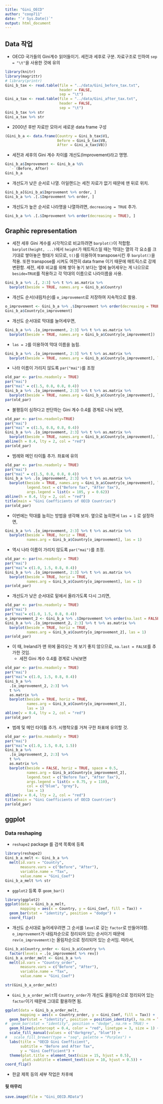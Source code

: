 ```yaml
---
title: "Gini_OECD"
author: "coop711"
date: "`r Sys.Date()`"
output: html_document
---
```

 
## Data 작업

* OECD 국가들의 Gini계수 읽어들이기. 세전과 세후로 구분. 자료구조로 인하여 `sep = "\t"`을 사용한 것에 유의 

```r
library(knitr)
library(magrittr)
# library(printr)
Gini_b_tax <- read.table(file = "../data/Gini_before_tax.txt", 
                         header = FALSE, 
                         sep = "\t")
Gini_a_tax <- read.table(file = "../data/Gini_after_tax.txt", 
                         header = FALSE, 
                         sep = "\t")
Gini_b_tax %>% str
Gini_a_tax %>% str
```

* 2000년 후반 자료만 모아서 새로운 data frame 구성

```r
(Gini_b_a <- data.frame(Country = Gini_b_tax$V1, 
                        Before = Gini_b_tax$V8, 
                        After = Gini_a_tax$V8))
```

* 세전과 세후의 Gini 계수 차이를 개선도(Improvement)라고 명명.

```r
Gini_b_a$Improvement <- Gini_b_a %$%
  `-`(Before, After)
Gini_b_a
```

* 개선도가 낮은 순서로 나열. 아일랜드는 세전 자료가 없기 때문에 맨 뒤로 위치.

```r
Gini_b_a[Gini_b_a$Improvement %>% order, ]
Gini_b_a %>% .[.$Improvement %>% order, ]
```

* 개선도가 높은 순서로 나라명을 나열하려면, `decreasing = TRUE` 추가.

```r
Gini_b_a %>% .[.$Improvement %>% order(decreasing = TRUE), ]
```

<P style = "page-break-before:always">

## Graphic representation

* 세전 세후 Gini 계수를 시각적으로 비교하려면 `barplot()`이 적합함. `barplot(height, ...)`에서 `height`가 매트릭스일 때는 막대는 열의 각 요소를 크기대로 쌓아놓은 형태가 되므로, `t()`를 이용하여 transpose시킨 후 `barplot()`을 적용. 또한 transpose를 시켜도 여전히 data frame 이기 때문에 매트릭스로 강제 변환함. 세전, 세후 비교를 위해 쌓아 놓기 보다는 옆에 늘어세우는 게 나으므로  `beside=TRUE`를 적용하고 각 막대의 이름으로 나라이름을 사용. 

```r
Gini_b_a %>% .[, 2:3] %>% t %>% as.matrix %>% 
  barplot(beside = TRUE, names.arg = Gini_b_a$Country) 
```

* 개선도 순서(내림차순)를 `o_improvement`로 저장하여 지속적으로 활용.

```r
o_improvement <- Gini_b_a %>% .$Improvement %>% order(decreasing = TRUE)
Gini_b_a$Country[o_improvement]
```

* 개선도 순서대로 막대를 늘어세우면,

```r
Gini_b_a %>% .[o_improvement, 2:3] %>% t %>% as.matrix %>% 
  barplot(beside = TRUE, names.arg = Gini_b_a$Country[o_improvement]) 
```

* `las = 2`를 이용하여 막대 이름을 눕힘.

```r
Gini_b_a %>% .[o_improvement, 2:3] %>% t %>% as.matrix %>% 
  barplot(beside = TRUE, names.arg = Gini_b_a$Country[o_improvement], las = 2) 
```

* 나라 이름이 가리지 않도록 `par("mai")`를 조정

```r
old_par <- par(no.readonly = TRUE)
par("mai")
par("mai" = c(1.5, 0.8, 0.8, 0.4))
Gini_b_a %>% .[o_improvement, 2:3] %>% t %>% as.matrix %>% 
  barplot(beside = TRUE, names.arg = Gini_b_a$Country[o_improvement], las = 2) 
par(old_par)
```
<P style = "page-break-before:always">

* 불평등이 심하다고 판단하는 Gini 계수 0.4를 경계로 나눠 보면,

```r
old_par <- par(no.readonly=TRUE)
par("mai")
par("mai" = c(1.5, 0.8, 0.8, 0.4))
Gini_b_a %>% .[o_improvement, 2:3] %>% t %>% as.matrix %>% 
  barplot(beside = TRUE, names.arg = Gini_b_a$Country[o_improvement], las = 2) 
abline(h = 0.4, lty = 2, col = "red")
par(old_par)
```

<P style = "page-break-before:always">

* 범례와 메인 타이틀 추가. 좌표에 유의

```r
old_par <- par(no.readonly = TRUE)
par("mai")
par("mai" = c(1.5, 0.8, 0.8, 0.4))
Gini_b_a %>% .[o_improvement, 2:3] %>% t %>% as.matrix %>% 
  barplot(beside = TRUE, names.arg = Gini_b_a$Country[o_improvement], las = 2,
          legend.text = c("Before Tax", "After Tax"), 
          args.legend = list(x = 105, y = 0.62)) 
abline(h = 0.4, lty = 2, col = "red")
title(main = "Gini Coefficients of OECD Countries")
par(old_par)
```

<P style = "page-break-before:always">

* 이번에는 막대를 눕히는 방법을 생각해 보자. 옆으로 눕히면서 `las = 1` 로 설정하면,

```r
Gini_b_a %>% .[o_improvement, 2:3] %>% t %>% as.matrix %>% 
  barplot(beside = TRUE, horiz = TRUE,
          names.arg = Gini_b_a$Country[o_improvement], las = 1) 
```

<P style = "page-break-before:always">

* 역시 나라 이름이 가리지 않도록 `par("mai")`를 조정.

```r
old_par <- par(no.readonly = TRUE)
par("mai")
par("mai"= c(1.0, 1.5, 0.8, 0.4))
Gini_b_a %>% .[o_improvement, 2:3] %>% t %>% as.matrix %>% 
  barplot(beside = TRUE, horiz = TRUE,
          names.arg = Gini_b_a$Country[o_improvement], las = 1) 
par(old_par)
```

<P style = "page-break-before:always">

* 개선도가 낮은 순서대로 밑에서 올라가도록 다시 그리면,

```r
old_par <- par(no.readonly = TRUE)
par("mai")
par("mai"= c(1.0, 1.5, 0.8, 0.4))
o_improvement_2 <- Gini_b_a %>% .$Improvement %>% order(na.last = FALSE)
Gini_b_a %>% .[o_improvement_2, 2:3] %>% t %>% as.matrix %>% 
  barplot(beside = TRUE, horiz = TRUE,
          names.arg = Gini_b_a$Country[o_improvement_2], las = 1) 
par(old_par)
```

* 이 때,  Ireland가 맨 위에 올라오는 게 보기 좋지 않으므로, `na.last = FALSE`를 추가한 것임.
    + 세전 Gini 계수 0.4를 경계로 나눠보면

```r
old_par <- par(no.readonly = TRUE)
par("mai")
par("mai"= c(1.0, 1.5, 0.8, 0.4))
Gini_b_a %>% 
  .[o_improvement_2, 2:3] %>% 
  t %>% 
  as.matrix %>% 
  barplot(beside = TRUE, horiz = TRUE,
          names.arg = Gini_b_a$Country[o_improvement_2], 
          las = 1) 
abline(v = 0.4, lty = 2, col = "red")
par(old_par)
```

* 범례 및 메인 타이틀 추가. 시행착오를 거쳐 구한 좌표에 유의할 것.

```r
old_par <- par(no.readonly = TRUE)
par("mai")
par("mai"= c(1.0, 1.5, 0.8, 1.5))
Gini_b_a %>% 
  .[o_improvement_2, 2:3] %>% 
  t %>% 
  as.matrix %>% 
  barplot(beside = FALSE, horiz = TRUE, space = 0.5,
          names.arg = Gini_b_a$Country[o_improvement_2], 
          legend.text = c("Before Tax", "After Tax"), 
          args.legend = list(x = 0.75, y = 110), 
          col = c("blue", "grey"),
          las = 1) 
abline(v = 0.4, lty = 2, col = "red")
title(main = "Gini Coefficients of OECD Countries")
par(old_par)
```

<P style = "page-break-before:always">

## ggplot

### Data reshaping

* `reshape2` package 를 검색 목록에 등록

```r
library(reshape2)
Gini_b_a_melt <- Gini_b_a %>% 
  melt(id.vars = "Country", 
       measure.vars = c("Before", "After"), 
       variable.name = "Tax", 
       value.name = "Gini_Coef")
Gini_b_a_melt %>% str
```

* `ggplot2` 등록 후 `geom_bar()`

```r
library(ggplot2)
ggplot(data = Gini_b_a_melt, 
       mapping = aes(x = Country, y = Gini_Coef, fill = Tax)) + 
  geom_bar(stat = "identity", position = "dodge") +
  coord_flip()
```

* 개선도 순서대로 늘어세우려면 그 순서를 `level`로 갖는 `factor`로 만들어야함. `o_improvement`가 내림차순으로 정리되어 있는 순서이기 때문에 `rev(o_improvement)`는 올림차순으로 정리되어 있는 순서임. 따라서,

```r
Gini_b_a$Country_order <- Gini_b_a$Country %>%
  factor(levels = .[o_improvement %>% rev])
Gini_b_a_order_melt <- Gini_b_a %>% 
  melt(id.vars = "Country_order", 
       measure.vars = c("Before", "After"), 
       variable.name = "Tax", 
       value.name = "Gini_Coef")
                            
str(Gini_b_a_order_melt)
```

* `Gini_b_a_order_melt`의 `Country_order`가 개선도 올림차순으로 정리되어 있는 `factor`이기 때문에 그대로 활용하면 됨.

```r
ggplot(data = Gini_b_a_order_melt, 
       mapping = aes(x = Country_order, y = Gini_Coef, fill = Tax)) + 
  geom_bar(stat = "identity", position = position_identity(), na.rm = TRUE, width = 0.7) +
#  geom_bar(stat = "identity", position = "dodge", na.rm = TRUE) +
  geom_hline(yintercept = 0.4, color = "red", linetype = 3, size = 1) +
  scale_fill_manual(values = c("darkgrey", "blue")) +
#   scale_fill_brewer(type = "seq", palette = "Purples") +
  labs(title = "OECD Gini Coefficient", 
       subtitle = "Before and After Tax", 
       y = "Gini Coefficient") +
  theme(plot.title = element_text(size = 15, hjust = 0.5),
        plot.subtitle = element_text(size = 10, hjust = 0.5)) +
coord_flip()
```

* 한글 제목 등의 세부 작업은 차후에

#### 뒷 마무리

```r
save.image(file = "Gini_OECD.RData")
```
